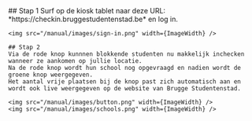 
<AuthRedirecter>
  <ManagerLayout title="Handleiding Locatie">
    ## Stap 1
    Surf op de kiosk tablet naar deze URL: *https://checkin.bruggestudentenstad.be* en log in.

    <img src="/manual/images/sign-in.png" width={ImageWidth} />

    ## Stap 2
    Via de rode knop kunnnen blokkende studenten nu makkelijk inchecken wanneer ze aankomen op jullie locatie.
    Na de rode knop wordt hun school nog opgevraagd en nadien wordt de groene knop weergegeven.
    Het aantal vrije plaatsen bij de knop past zich automatisch aan en wordt ook live weergegeven op de website van Brugge Studentenstad.  

    <img src="/manual/images/button.png" width={ImageWidth} />
    <img src="/manual/images/schools.png" width={ImageWidth} />

  </ManagerLayout>
</AuthRedirecter>